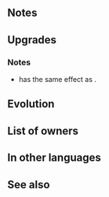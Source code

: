 {{Weapon Infobox
|tagid=SID_ティルフィング
|weaponType=Sword
|weaponName=Tyrfing
|might=16
|range=1
|effect=If unit's HP ≤ 50%, grants Def+4 during combat.
|cost=400
|exclusive=1
|statModifiers=0,16,0,0,0
|required=Silver Sword
|refinePaths=default
|refineSP=400
|refineMedals=500
|refineDews=200
|userVersion1=Weapon|userVersion2=Gleam
|upgradedEffect=At start of combat, if unit's HP ≥ 50%, grants: “If unit’s HP > 1 and foe would reduce unit’s HP to 0, unit survives with 1 HP. (Once per combat. Does not stack.)”
|effectSkill1=If unit is adjacent to an ally, grants Atk/Def+5 during combat.
|iconSkill1=Atk Def Bond W.png
|tagidExtraSkill1=絆
|properties=random_owner
}}
==Notes==
{{Combat boosts}}
==Upgrades==
{{Weapon Upgrade List}}
===Notes===
{{Miracle|HPThreshold=under 50%|name=refined Tyrfing}}
* {{St|Tyrfing|refine=Skill1}} has the same effect as {{St|Atk/Def Bond 3}}.
{{Temporary buffs|name={{St|Tyrfing|refine=Skill1}}}}

==Evolution==
{{WEvo
|weapon=Divine Tyrfing
|Medals=375
|Stones=
|Dew=150
}}
==List of owners==
{{Skill Hero List}}
==In other languages==
{{OtherLanguages
|japanese=ティルフィング
|german=Tyrfing
|spanishEU=Tyrfing
|spanishLA=Tyrfing
|french=Tyrfing
|italian=Tyrfing
|chineseTW=斬裂劍
|portuguese=Tyrfing
}}
==See also==
{{See also skills|cond=WikiName LIKE '%tyrfing%' OR Description LIKE '%unit survives with 1 HP%'|columns=3}}
{{Weapons Navbox}}
